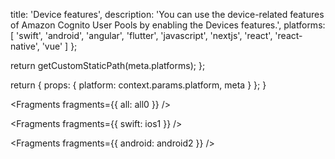 
  title: 'Device features',
  description:
    'You can use the device-related features of Amazon Cognito User Pools by enabling the Devices features.',
  platforms: [
    'swift',
    'android',
    'angular',
    'flutter',
    'javascript',
    'nextjs',
    'react',
    'react-native',
    'vue'
  ]
};

  return getCustomStaticPath(meta.platforms);
};

  return {
    props: {
      platform: context.params.platform,
      meta
    }
  };
}


<Fragments fragments={{ all: all0 }} />


<Fragments fragments={{ swift: ios1 }} />


<Fragments fragments={{ android: android2 }} />
